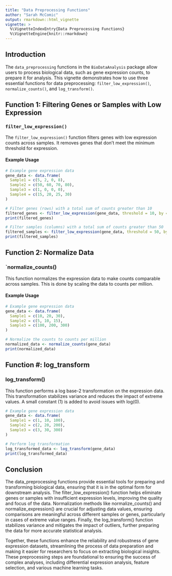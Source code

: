 ```yaml
---
title: "Data Preprocessing Functions"
author: "Sarah McComic"
output: rmarkdown::html_vignette
vignette: >
  %\VignetteIndexEntry{Data Preprocessing Functions}
  %\VignetteEngine{knitr::rmarkdown}
---
```


## Introduction

The `data_preprocessing` functions in the `BioDataAnalysis` package allow users to process biological data, such as gene expression counts, to prepare it for analysis. This vignette demonstrates how to use three essential functions for data preprocessing: `filter_low_expression()`, `normalize_counts()`, and `log_transform()`.

## Function 1: Filtering Genes or Samples with Low Expression

### `filter_low_expression()`

The `filter_low_expression()` function filters genes with low expression counts across samples. It removes genes that don't meet the minimum threshold for expression.

#### Example Usage

```r
# Example gene expression data
gene_data <- data.frame(
  Sample1 = c(5, 2, 0, 8),
  Sample2 = c(50, 60, 70, 80),
  Sample3 = c(1, 0, 0, 0),
  Sample4 = c(15, 20, 25, 30)
)

# Filter genes (rows) with a total sum of counts greater than 10
filtered_genes <- filter_low_expression(gene_data, threshold = 10, by = "rows")
print(filtered_genes)

# Filter samples (columns) with a total sum of counts greater than 50
filtered_samples <- filter_low_expression(gene_data, threshold = 50, by = "columns")
print(filtered_samples)
```
## Function 2: Normalize Data

### `normalize_counts()

This function normalizes the expression data to make counts comparable across samples. This is done by scaling the data to counts per million.

#### Example Usage
```r
# Example gene expression data
gene_data <- data.frame(
  Sample1 = c(10, 20, 30),
  Sample2 = c(5, 10, 15),
  Sample3 = c(100, 200, 300)
)

# Normalize the counts to counts per million
normalized_data <- normalize_counts(gene_data)
print(normalized_data)
```
## Function #: log_transform

### log_transform()

This function performs a log base-2 transformation on the expression data. This transformation stabilizes variance and reduces the impact of extreme values. A small constant (1) is added to avoid issues with log(0).
```r
# Example gene expression data
gene_data <- data.frame(
  Sample1 = c(1, 10, 100),
  Sample2 = c(2, 20, 200),
  Sample3 = c(3, 30, 300)
)

# Perform log transformation
log_transformed_data <- log_transform(gene_data)
print(log_transformed_data)
```

## Conclusion

The data_preprocessing functions provide essential tools for preparing and transforming biological data, ensuring that it is in the optimal form for downstream analysis. The filter_low_expression() function helps eliminate genes or samples with insufficient expression levels, improving the quality and focus of the data. Normalization methods like normalize_counts() and normalize_expression() are crucial for adjusting data values, ensuring comparisons are meaningful across different samples or genes, particularly in cases of extreme value ranges. Finally, the log_transform() function stabilizes variance and mitigates the impact of outliers, further preparing the data for more accurate statistical analysis.

Together, these functions enhance the reliability and robustness of gene expression datasets, streamlining the process of data preparation and making it easier for researchers to focus on extracting biological insights. These preprocessing steps are foundational to ensuring the success of complex analyses, including differential expression analysis, feature selection, and various machine learning tasks.
